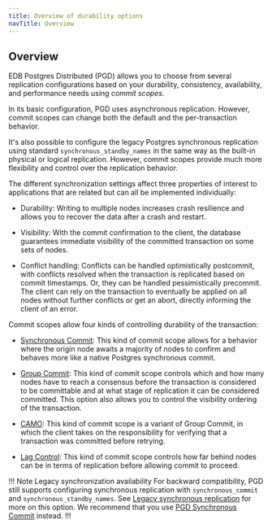 ```yaml
---
title: Overview of durability options
navTitle: Overview
---
```


## Overview

EDB Postgres Distributed (PGD) allows you to choose from several replication
configurations based on your durability, consistency, availability, and
performance needs using *commit scopes*.

In its basic configuration, PGD uses asynchronous replication. However, commit
scopes can change both the default and the per-transaction behavior.

It's also possible to configure the legacy Postgres synchronous replication
using standard `synchronous_standby_names` in the same way as the built-in
physical or logical replication. However, commit scopes provide much more
flexibility and control over the replication behavior.

The different synchronization settings affect three properties of interest
to applications that are related but can all be implemented individually:

-   Durability: Writing to multiple nodes increases crash resilience
    and allows you to recover the data after a crash and restart.

-   Visibility: With the commit confirmation to the client, the database
    guarantees immediate visibility of the committed transaction on some
    sets of nodes.

-   Conflict handling: Conflicts can be handled optimistically
    postcommit, with conflicts resolved when the transaction is replicated
    based on commit timestamps. Or, they can be handled pessimistically
    precommit. The client can rely on the transaction to eventually be
    applied on all nodes without further conflicts or get an abort, directly
    informing the client of an error.

Commit scopes allow four kinds of controlling durability of the transaction:

-   [Synchronous Commit](synchronous_commit): This kind of commit scope allows for a behavior where the origin node awaits a majority of nodes to confirm and behaves more like a native Postgres synchronous commit.

-   [Group Commit](group-commit): This kind of commit scope controls which and how many nodes
    have to reach a consensus before the transaction is considered to be committable
    and at what stage of replication it can be considered committed. This option also
    allows you to control the visibility ordering of the transaction.

-   [CAMO](camo): This kind of commit scope is a variant of Group Commit, in
    which the client takes on the responsibility for verifying that a transaction
    was committed before retrying.

-   [Lag Control](lag-control): This kind of commit scope controls how far behind nodes can 
    be in terms of replication before allowing commit to proceed.

!!! Note Legacy synchronization availability 
For backward compatibility, PGD still supports configuring synchronous
replication with `synchronous_commit` and `synchronous_standby_names`. See
[Legacy synchronous replication](legacy-sync) for more on this option. We
recommend that you use [PGD Synchronous Commit](synchronous_commit) instead. 
!!!
